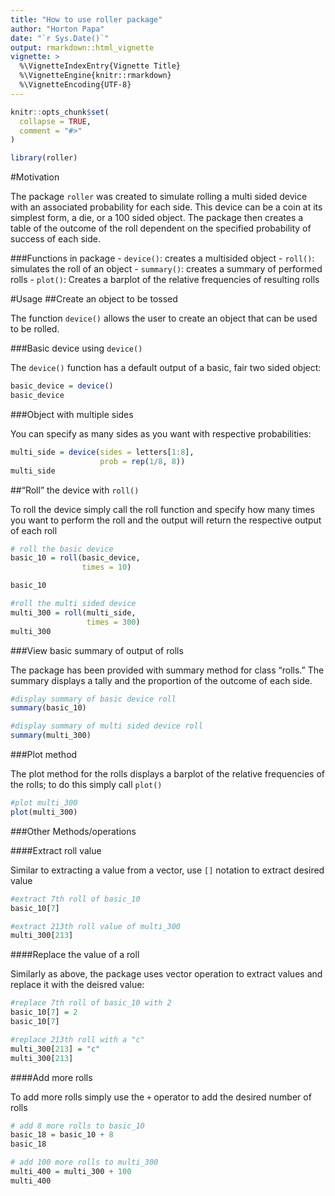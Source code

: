 ```yaml
---
title: "How to use roller package"
author: "Horton Papa"
date: "`r Sys.Date()`"
output: rmarkdown::html_vignette
vignette: >
  %\VignetteIndexEntry{Vignette Title}
  %\VignetteEngine{knitr::rmarkdown}
  %\VignetteEncoding{UTF-8}
---
```


```r
knitr::opts_chunk$set(
  collapse = TRUE,
  comment = "#>"
)

library(roller)
```

#Motivation

The package `roller` was created to simulate rolling a multi sided device with an associated probability for each side. This device can be a coin at its simplest form, a die, or a 100 sided object. The package then creates a table of the outcome of the roll dependent on the specified probability of success of each side.

###Functions in package
- `device()`: creates a multisided object
- `roll()`: simulates the roll of an object
- `summary()`: creates a summary of performed rolls
- `plot()`: Creates a barplot of the relative frequencies of resulting rolls

#Usage
##Create an object to be tossed

The function `device()` allows the user to create an object that can be used to be rolled.

###Basic device using `device()`

The `device()` function has a default output of a basic, fair two sided object:

```r
basic_device = device()
basic_device
```

###Object with multiple sides

You can specify as many sides as you want with respective probabilities:

```r
multi_side = device(sides = letters[1:8], 
                    prob = rep(1/8, 8))
multi_side
```


##"Roll" the device with `roll()`

To roll the device simply call the roll function and specify how many times you want to perform the roll and the output will return the respective output of each roll

```r
# roll the basic device
basic_10 = roll(basic_device, 
                times = 10)

basic_10

#roll the multi sided device
multi_300 = roll(multi_side,
                 times = 300)
multi_300

```

###View basic summary of output of rolls

The package has been provided with summary method for class "rolls." The summary displays a tally and the proportion of the outcome of each side.

```r
#display summary of basic device roll
summary(basic_10)

#display summary of multi sided device roll
summary(multi_300)
```


###Plot method

The plot method for the rolls displays a barplot of the relative frequencies of the rolls; to do this simply call `plot()`

```r
#plot multi_300
plot(multi_300)
```

###Other Methods/operations

####Extract roll value

Similar to extracting a value from  a vector, use `[]` notation to extract desired value

```r
#extract 7th roll of basic_10
basic_10[7]

#extract 213th roll value of multi_300
multi_300[213]
```

####Replace the value of a roll 

Similarly as above, the package uses vector operation to extract values and replace it with the deisred value:
```r
#replace 7th roll of basic_10 with 2
basic_10[7] = 2
basic_10[7]

#replace 213th roll with a "c"
multi_300[213] = "c"
multi_300[213]
```

####Add more rolls

To add more rolls simply use the `+` operator to add the desired number of rolls

```r
# add 8 more rolls to basic_10
basic_18 = basic_10 + 8
basic_18

# add 100 more rolls to multi_300
multi_400 = multi_300 + 100
multi_400
```







